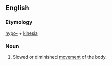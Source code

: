 ==English==

===Etymology===
[[hypo-]] + [[kinesia]]

===Noun===
{{en-noun|-}}

# {{pathology}} Slowed or diminished [[movement]] of the body.
